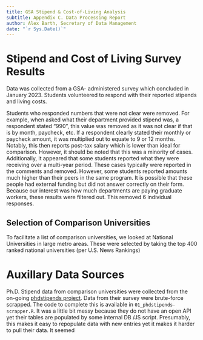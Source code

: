```yaml
---
title: GSA Stipend & Cost-of-Living Analysis
subtitle: Appendix C. Data Processing Report
author: Alex Barth, Secretary of Data Management
date: "`r Sys.Date()`"
---
```


# Stipend and Cost of Living Survey Results

Data was collected from a GSA- administered survey which concluded in January 2023.
Students volunteered to respond with their reported stipends and living costs.

Students who responded numbers that were not clear were removed. For example, when asked what their department provided stipend was, a respondent stated "990", this value was removed as it was not clear if that is by month, paycheck, etc. If a respondent clearly stated their monthly or paycheck amount, it was multiplied out to equate to 9 or 12 months. Notably, this then reports post-tax salary which is lower than ideal for comparison. However, it should be noted that this was a minority of cases.
Additionally, it appeared that some students reported what they were receiving over a multi-year period. These cases typically were reported in the comments and removed. However, some students reported amounts much higher than their peers in the same program. It is possible that these people had external funding but did not answer correctly on their form. Because our interest was how much departments are paying graduate workers, these results were filtered out. This removed 6 individual responses.


## Selection of Comparison Universities
To facilitate a list of comparison universities, we looked at National Universities in large metro areas. These were selected by taking the top 400 ranked national universities (per U.S. News Rankings)


# Auxillary Data Sources

Ph.D. Stipend data from comparison universities were collected from the on-going [phdstipends project](https://www.phdstipends.com/). Data from their survey were brute-force scrapped. The code to complete this is available in `01_phdstipends-scrapper.R`. It was a little bit messy because they do not have an open API yet their tables are populated by some internal DB /JS script. Presumably, this makes it easy to repopulate data with new entries yet it makes it harder to pull their data. It seemed